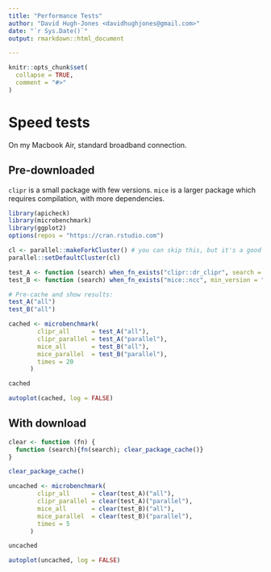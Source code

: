 ```yaml
---
title: "Performance Tests"
author: "David Hugh-Jones <davidhughjones@gmail.com>"
date: "`r Sys.Date()`"
output: rmarkdown::html_document

---
```


```r
knitr::opts_chunk$set(
  collapse = TRUE,
  comment = "#>"
)
```

# Speed tests

On my Macbook Air, standard broadband connection.

## Pre-downloaded

`clipr` is a small package with few versions. `mice` is a larger package which requires compilation, with more
dependencies.

```r
library(apicheck)
library(microbenchmark)
library(ggplot2)
options(repos = "https://cran.rstudio.com")

cl <- parallel::makeForkCluster() # you can skip this, but it's a good idea on a Mac
parallel::setDefaultCluster(cl)   

test_A <- function (search) when_fn_exists("clipr::dr_clipr", search = search, progress = FALSE)
test_B <- function (search) when_fn_exists("mice::ncc", min_version = "2.20", search = search, progress = FALSE)

# Pre-cache and show results:
test_A("all") 
test_B("all")

cached <- microbenchmark(
        clipr_all      = test_A("all"),
        clipr_parallel = test_A("parallel"),
        mice_all       = test_B("all"),
        mice_parallel  = test_B("parallel"),
        times = 20
      )

cached

autoplot(cached, log = FALSE)

```

## With download


```r

clear <- function (fn) {
  function (search){fn(search); clear_package_cache()}
}

clear_package_cache()

uncached <- microbenchmark(
        clipr_all      = clear(test_A)("all"),
        clipr_parallel = clear(test_A)("parallel"),
        mice_all       = clear(test_B)("all"),
        mice_parallel  = clear(test_B)("parallel"),
        times = 5
      )

uncached

autoplot(uncached, log = FALSE)
```
